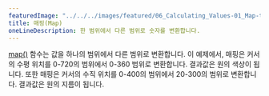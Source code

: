 ---
featuredImage: "../../../images/featured/06_Calculating_Values-01_Map-thumbnail.png"
title: 매핑(Map)
oneLineDescription: 한 범위에서 다른 범위로 숫자를 변환합니다.
---

<a href="https://p5js.org/reference/#/p5/map" target="_blank">map()</a> 함수는 값을 하나의 범위에서 다른 범위로 변환합니다. 이 예제에서, 매핑은 커서의 수평 위치를 0-720의 범위에서 0-360 범위로 변환합니다. 결과값은 원의 색상이 됩니다. 또한 매핑은 커서의 수직 위치를 0-400의 범위에서 20-300의 범위로 변환합니다. 결과값은 원의 지름이 됩니다.
